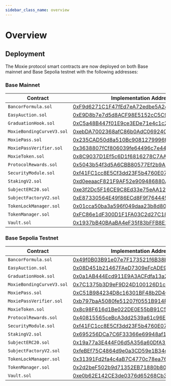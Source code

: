 ```yaml
---
sidebar_class_name: overview
---
```


# Overview

## Deployment

The Moxie protocol smart contracts are now deployed on both Base mainnet and Base Sepolia testnet with the following addresses:

### Base Mainnet

| Contract                  | Implementation Address                                                                                                 | Proxy Address                                                                                                         |
| ------------------------- | ---------------------------------------------------------------------------------------------------------------------- | --------------------------------------------------------------------------------------------------------------------- |
| `BancorFormula.sol`       | [0xF9d6271C1F47fEd7eA72edbe5A24dD06609F1547](https://basescan.org/address/0xF9d6271C1F47fEd7eA72edbe5A24dD06609F1547)  |                                                                                                                       |
| `EasyAuction.sol`         | [0xE9D8b7e7d5d8ACF98E5152cC5C91AA4B6Ee1fBf0](https://basescan.org/address/0xE9D8b7e7d5d8ACF98E5152cC5C91AA4B6Ee1fBf0)  |                                                                                                                       |
| `GraduationHook.sol`      | [0xC5a48B447f01E9ce3EDe71e4c1c2038C38bd9000 ](https://basescan.org/address/0xC5a48B447f01E9ce3EDe71e4c1c2038C38bd9000) |                                                                                                                       |
| `MoxieBondingCurveV3.sol` | [0xebDA7002368afC86b0AdC06924C62E3403C42974](https://basescan.org/address/0xebDA7002368afC86b0AdC06924C62E3403C42974)  | [0x373065e66B32a1C428aa14698dFa99BA7199B55E](https://basescan.org/address/0x373065e66B32a1C428aa14698dFa99BA7199B55E) |
| `MoxiePass.sol`           | [0x235CAD50d8a510Bc9081279996f01877827142D8](https://basescan.org/address/0x235CAD50d8a510Bc9081279996f01877827142D8)  |                                                                                                                       |
| `MoxiePassVerifier.sol`   | [0x3638807fCf806039fe64496c7e4499eA7AA7Ed30](https://basescan.org/address/0x3638807fCf806039fe64496c7e4499eA7AA7Ed30)  |                                                                                                                       |
| `MoxieToken.sol`          | [0x8C9037D1Ef5c6D1f6816278C7AAF5491d24CD527](https://basescan.org/address/0x8C9037D1Ef5c6D1f6816278C7AAF5491d24CD527)  |                                                                                                                       |
| `ProtocolRewards.sol`     | [0x5043b54f3d5A6CBB80577Ef2b9A26D73B740d86B](https://basescan.org/address/0x5043b54f3d5A6CBB80577Ef2b9A26D73B740d86B)  | [0xDc4E7E62f383E2A6F3071f7A9833C5aB7D4B239B](https://basescan.org/address/0xDc4E7E62f383E2A6F3071f7A9833C5aB7D4B239B) |
| `SecurityModule.sol`      | [0xf41FC1cc8E5Cf3dd23F5b4760E075E6f6C51a8fb](https://basescan.org/address/0xf41FC1cc8E5Cf3dd23F5b4760E075E6f6C51a8fb)  |                                                                                                                       |
| `StakingV2.sol`           | [0xd0eeaacF821F9AF52e909486880Acf6d4d4f6EBc](https://basescan.org/address/0xd0eeaacF821F9AF52e909486880Acf6d4d4f6EBc)  | [0xCb2513d389354F7ac80F5042bB8948A234A439B2](https://basescan.org/address/0xCb2513d389354F7ac80F5042bB8948A234A439B2) |
| `SubjectERC20.sol`        | [0xe3f2Dc5F16CE9C8Ed33e75eAA12ed2cd5365C99B](https://basescan.org/address/0xe3f2Dc5F16CE9C8Ed33e75eAA12ed2cd5365C99B)  |                                                                                                                       |
| `SubjectFactoryV2.sol`    | [0xE87330564E49f86ECd8F9f764445e464a60453B0](https://basescan.org/address/0xE87330564E49f86ECd8F9f764445e464a60453B0)  | [0x48F9887cab979b6F476bba3Cc96808BE8b8A2b72](https://basescan.org/address/0x48F9887cab979b6F476bba3Cc96808BE8b8A2b72) |
| `TokenLockManager.sol`    | [0x01cca50ba3a596f049daa23b8d80b6957376225c](https://basescan.org/address/0x01cca50ba3a596f049daa23b8d80b6957376225c)  |                                                                                                                       |
| `TokenManager.sol`        | [0xFC86e1dF300D1F1FA03C2d27C1815B36C3e396b1](https://basescan.org/address/0xFC86e1dF300D1F1FA03C2d27C1815B36C3e396b1)  | [0xFfeACE4541276aC65c4e433B7fC63cdA32b30470](https://basescan.org/address/0xFfeACE4541276aC65c4e433B7fC63cdA32b30470) |
| `Vault.sol`               | [0x1937bB40BAaBA4eF35f83bFFB8E19965EE22d6A2](https://basescan.org/address/0x1937bB40BAaBA4eF35f83bFFB8E19965EE22d6A2)  | [0x58708f65BacdF5040eac739cf01299fA756a1154](https://basescan.org/address/0x58708f65BacdF5040eac739cf01299fA756a1154) |

### Base Sepolia Testnet

| Contract                  | Implementation Address                                                                                                        | Proxy Address                                                                                                                      |
| ------------------------- | ----------------------------------------------------------------------------------------------------------------------------- | ---------------------------------------------------------------------------------------------------------------------------------- |
| `BancorFormula.sol`       | [0x49f0B03B91e07e7F173521f6B38b0CDaA7D5B724](https://sepolia.basescan.org/address/0x49f0B03B91e07e7F173521f6B38b0CDaA7D5B724) |                                                                                                                                    |
| `EasyAuction.sol`         | [0x08D451b21467FAeD7309eFcADE9de152A3781FF6](https://sepolia.basescan.org/address/0x08D451b21467FAeD7309eFcADE9de152A3781FF6) |                                                                                                                                    |
| `GraduationHook.sol`      | [0x0a1AB444Ecd911E9A3ACFdfa13a22037958C9000](https://sepolia.basescan.org/address/0x0a1AB444Ecd911E9A3ACFdfa13a22037958C9000) |                                                                                                                                    |
| `MoxieBondingCurveV3.sol` | [0x7C1375b3D9eF9D24D100126D1c39A4945Bfa762A](https://sepolia.basescan.org/address/0x7C1375b3D9eF9D24D100126D1c39A4945Bfa762A) | [0x56147e70A57012ade3003fe93a394BFC35d747e3](https://sepolia.basescan.org/address/0x56147e70A57012ade3003fe93a394BFC35d747e3)      |
| `MoxiePass.sol`           | [0xC51B984234D8c16301BF48b2D4C3aCd6dAE0f342](https://sepolia.basescan.org/address/0xC51B984234D8c16301BF48b2D4C3aCd6dAE0f342) |                                                                                                                                    |
| `MoxiePassVerifier.sol`   | [0xb797baA5080fe51207f0551B914F93283F720645](https://sepolia.basescan.org/address/0xb797baA5080fe51207f0551B914F93283F720645) |                                                                                                                                    |
| `MoxieToken.sol`          | [0x8c98F616d1Be022DE0E55bB91C5b393e2eCF78F3](https://sepolia.basescan.org/address/0x8c98F616d1Be022DE0E55bB91C5b393e2eCF78F3) |                                                                                                                                    |
| `ProtocolRewards.sol`     | [0x40815565ceBcA3dd2539a61c96E355Eee0671fb6](https://sepolia.basescan.org/address/0x40815565ceBcA3dd2539a61c96E355Eee0671fb6) | [0x717e5A4dC8A1149C25AC6c8AB56A8B8F46804597](https://sepolia.basescan.org/address/0x717e5A4dC8A1149C25AC6c8AB56A8B8F46804597)      |
| `SecurityModule.sol`      | [0xf41FC1cc8E5Cf3dd23F5b4760E075E6f6C51a8fb](https://sepolia.basescan.org/address/0xf41FC1cc8E5Cf3dd23F5b4760E075E6f6C51a8fb) |                                                                                                                                    |
| `StakingV2.sol`           | [0x695256DCa7C6F33366e69948af1B789302227ACe](https://sepolia.basescan.org/address/0x695256DCa7C6F33366e69948af1B789302227ACe) | [0xA94E43356dca89EeBAd56Cd5a472cAf7e53Cd83D](https://sepolia.basescan.org/address/0xA94E43356dca89EeBAd56Cd5a472cAf7e53Cd83D#code) |
| `SubjectERC20.sol`        | [0x19a77a3E444F06d5A356a60DfA339E54a2bbAfC0](https://sepolia.basescan.org/address/0x19a77a3E444F06d5A356a60DfA339E54a2bbAfC0) |                                                                                                                                    |
| `SubjectFactoryV2.sol`    | [0xfeBEf75C4864d9e0a3CD59e1B34cC561774eD636](https://sepolia.basescan.org/address/0xfeBEf75C4864d9e0a3CD59e1B34cC561774eD636) | [0x48B0928EE0B5BEA036Bcd82174F49282a3d80Eff](https://sepolia.basescan.org/address/0x48B0928EE0B5BEA036Bcd82174F49282a3d80Eff)      |
| `TokenLockManager.sol`    | [0x31391Fd2fa4c4aB7C4770c78ea7641f5dADf4bb3](https://sepolia.basescan.org/address/0x31391Fd2fa4c4aB7C4770c78ea7641f5dADf4bb3) |                                                                                                                                    |
| `TokenManager.sol`        | [0x2d2beF502b9d71352EB71880b80C34aA1c2DACeC](https://sepolia.basescan.org/address/0x2d2beF502b9d71352EB71880b80C34aA1c2DACeC) | [0x28f0A7B7e8B398C2b5B1e0e8A5F96b4d67C5DB3A](https://sepolia.basescan.org/address/0x28f0A7B7e8B398C2b5B1e0e8A5F96b4d67C5DB3A)      |
| `Vault.sol`               | [0xe0b62E142CE3de0376d65268Cb3fcD1b216F5722](https://sepolia.basescan.org/address/0xe0b62E142CE3de0376d65268Cb3fcD1b216F5722) | [0x80FB761E075e6A03B1f343597C3f8EDF568e4848](https://sepolia.basescan.org/address/0x80FB761E075e6A03B1f343597C3f8EDF568e4848)      |
